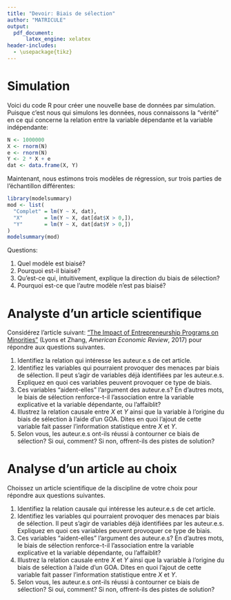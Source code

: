 ---
title: "Devoir: Biais de sélection"
author: "MATRICULE"
output: 
  pdf_document:
      latex_engine: xelatex
header-includes: 
  - \usepackage{tikz}
---

# Simulation 

Voici du code R pour créer une nouvelle base de données par simulation. Puisque c'est nous qui simulons les données, nous connaissons la "vérité" en ce qui concerne la relation entre la variable dépendante et la variable indépendante:

```{r}
N <- 1000000 
X <- rnorm(N) 
e <- rnorm(N)
Y <- 2 * X + e 
dat <- data.frame(X, Y)
```

Maintenant, nous estimons trois modèles de régression, sur trois parties de l'échantillon différentes:

```{r}
library(modelsummary)
mod <- list(
  "Complet" = lm(Y ~ X, dat), 
  "X"       = lm(Y ~ X, dat[dat$X > 0,]), 
  "Y"       = lm(Y ~ X, dat[dat$Y > 0,]) 
)
modelsummary(mod)
```

Questions:

1. Quel modèle est biaisé?
1. Pourquoi est-il biaisé? 
1. Qu'est-ce qui, intuitivement, explique la direction du biais de sélection?
1. Pourquoi est-ce que l'autre modèle n'est pas biaisé? 

# Analyste d'un article scientifique

Considérez l'article suivant: ["The Impact of Entrepreneurship Programs on Minorities"](https://www.aeaweb.org/articles?id=10.1257/aer.p20171008) (Lyons et Zhang, _American Economic Review_, 2017) pour répondre aux questions suivantes.

1. Identifiez la relation qui intéresse les auteur.e.s de cet article.
1. Identifiez les variables qui pourraient provoquer des menaces par biais de sélection. Il peut s'agir de variables déjà identifiées par les auteur.e.s. Expliquez en quoi ces variables peuvent provoquer ce type de biais.
1. Ces variables "aident-elles" l'argument des auteur.e.s? En d'autres mots, le biais de sélection renforce-t-il l'association entre la variable explicative et la variable dépendante, ou l'affaiblit?
1. Illustrez la relation causale entre $X$ et $Y$ ainsi que la variable à l'origine du biais de sélection à l'aide d'un GOA. Dites en quoi l'ajout de cette variable fait passer l'information statistique entre $X$ et $Y$.
1. Selon vous, les auteur.e.s ont-ils réussi à contourner ce biais de sélection? Si oui, comment? Si non, offrent-ils des pistes de solution? 

# Analyse d'un article au choix 

Choissez un article scientifique de la discipline de votre choix pour répondre aux questions suivantes. 

1. Identifiez la relation causale qui intéresse les auteur.e.s de cet article.
1. Identifiez les variables qui pourraient provoquer des menaces par biais de sélection. Il peut s'agir de variables déjà identifiées par les auteur.e.s. Expliquez en quoi ces variables peuvent provoquer ce type de biais.
1. Ces variables "aident-elles" l'argument des auteur.e.s? En d'autres mots, le biais de sélection renforce-t-il l'association entre la variable explicative et la variable dépendante, ou l'affaiblit?
1. Illustrez la relation causale entre $X$ et $Y$ ainsi que la variable à l'origine du biais de sélection à l'aide d'un GOA. Dites en quoi l'ajout de cette variable fait passer l'information statistique entre $X$ et $Y$.
1. Selon vous, les auteur.e.s ont-ils réussi à contourner ce biais de sélection? Si oui, comment? Si non, offrent-ils des pistes de solution? 
